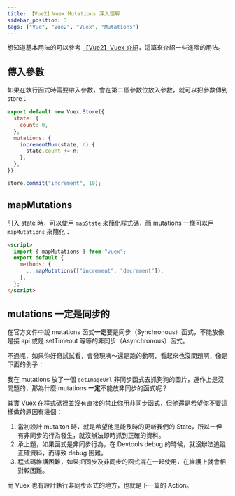 ```yaml
---
title: 【Vue2】Vuex Mutations 深入理解
sidebar_position: 3
tags: ["Vue", "Vue2", "Vuex", "Mutations"]
---
```



想知道基本用法的可以參考 [【Vue2】Vuex 介紹](https://jim876633.github.io/Jim-Docusaurus/Vue/Vue2/Vuex/mapState)，這篇來介紹一些進階的用法。

## 傳入參數

如果在執行函式時需要帶入參數，會在第二個參數位放入參數，就可以把參數傳到 store：

```js title='store/index.js'
export default new Vuex.Store({
  state: {
    count: 0,
  },
  mutations: {
    incrementNum(state, n) {
      state.count += n;
    },
  },
});
```

```js
store.commit("increment", 10);
```

## mapMutations

引入 state 時，可以使用 `mapState` 來簡化程式碼，而 mutations 一樣可以用 `mapMutations` 來簡化：

```html title=App.vue
<script>
  import { mapMutations } from "vuex";
  export default {
    methods: {
      ...mapMutations(["increment", "decrement"]),
    },
  };
</script>
```

## mutations 一定是同步的

在官方文件中說 mutations 函式**一定**要是同步（Synchronous）函式，不能放像是接 api 或是 setTimeout 等等的非同步（Asynchronous）函式。

不過呢，如果你好奇試試看，會發現咦～還是跑的動啊，看起來也沒問題啊，像是下面的例子：

<CodeSandbox
  url='https://codesandbox.io/embed/mutation-beyfhs?fontsize=14&hidenavigation=1&theme=dark'
  title='mutation'
  initialPath='dog'
  codebasePath='/src/store/index.js'
/>

我在 mutations 放了一個 `getImageUrl` 非同步函式去抓狗狗的圖片，運作上是沒問題的，那為什麼 mutations **一定**不能放非同步的函式呢？

其實 Vuex 在程式碼裡並沒有直接的禁止你用非同步函式，但他還是希望你不要這樣做的原因有幾個：

1. 當初設計 mutaiton 時，就是希望他是能及時的更新我們的 State，所以一但有非同步的行為發生，就沒辦法即時抓到正確的資料。
2. 承上題，如果函式是非同步行為，在 Devtools debug 的時候，就沒辦法追蹤正確資料，而導致 debug 困難。
3. 程式碼維護困難，如果把同步及非同步的函式混在一起使用，在維護上就會相對較困難。

而 Vuex 也有設計執行非同步函式的地方，也就是下一篇的 Action。
